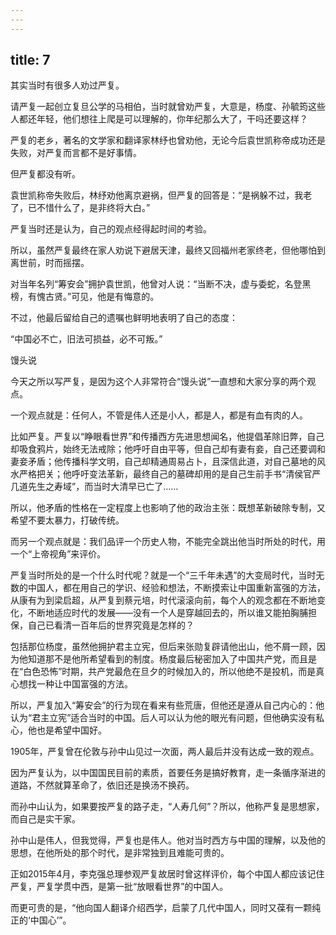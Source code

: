```yaml
---
---
---
```

title: 7
---



其实当时有很多人劝过严复。

请严复一起创立复旦公学的马相伯，当时就曾劝严复，大意是，杨度、孙毓筠这些人都还年轻，他们想往上爬是可以理解的，你年纪那么大了，干吗还要这样？

严复的老乡，著名的文学家和翻译家林纾也曾劝他，无论今后袁世凯称帝成功还是失败，对严复而言都不是好事情。

但严复都没有听。

袁世凯称帝失败后，林纾劝他离京避祸，但严复的回答是：“是祸躲不过，我老了，已不惜什么了，是非终将大白。”

严复当时还是认为，自己的观点经得起时间的考验。

所以，虽然严复最终在家人劝说下避居天津，最终又回福州老家终老，但他哪怕到离世前，时而摇摆。

对当年名列“筹安会”拥护袁世凯，他曾对人说：“当断不决，虚与委蛇，名登黑榜，有愧古贤。”可见，他是有悔意的。

不过，他最后留给自己的遗嘱也鲜明地表明了自己的态度：

“中国必不亡，旧法可损益，必不可叛。”

馒头说

今天之所以写严复，是因为这个人非常符合“馒头说”一直想和大家分享的两个观点。

一个观点就是：任何人，不管是伟人还是小人，都是人，都是有血有肉的人。

比如严复。严复以“睁眼看世界”和传播西方先进思想闻名，他提倡革除旧弊，自己却吸食鸦片，始终无法戒除；他呼吁自由平等，但自己却有妻有妾，自己还要调和妻妾矛盾；他传播科学文明，自己却精通周易占卜，且深信此道，对自己墓地的风水严格把关；他呼吁变法革新，最终自己的墓碑却用的是自己生前手书“清侯官严几道先生之寿域”，而当时大清早已亡了……

所以，他矛盾的性格在一定程度上也影响了他的政治主张：既想革新破除专制，又希望不要太暴力，打破传统。

而另一个观点就是：我们品评一个历史人物，不能完全跳出他当时所处的时代，用一个“上帝视角”来评价。

严复当时所处的是一个什么时代呢？就是一个“三千年未遇”的大变局时代，当时无数的中国人，都在用自己的学识、经验和想法，不断摸索让中国重新富强的方法，从康有为到梁启超，从严复到蔡元培，时代滚滚向前，每个人的观念都在不断地变化，不断地适应时代的发展——没有一个人是穿越回去的，所以谁又能拍胸脯担保，自己已看清一百年后的世界究竟是怎样的？

包括那位杨度，虽然他拥护君主立宪，但后来张勋复辟请他出山，他不屑一顾，因为他知道那不是他所希望看到的制度。杨度最后秘密加入了中国共产党，而且是在“白色恐怖”时期，共产党最危在旦夕的时候加入的，所以他绝不是投机，而是真心想找一种让中国富强的方法。

所以，严复加入“筹安会”的行为现在看来有些荒唐，但他还是遵从自己内心的：他认为“君主立宪”适合当时的中国。后人可以认为他的眼光有问题，但他确实没有私心，他也是希望中国好。

1905年，严复曾在伦敦与孙中山见过一次面，两人最后并没有达成一致的观点。

因为严复认为，以中国国民目前的素质，首要任务是搞好教育，走一条循序渐进的道路，不然就算革命了，依旧还是换汤不换药。

而孙中山认为，如果要按严复的路子走，“人寿几何”？所以，他称严复是思想家，而自己是实干家。

孙中山是伟人，但我觉得，严复也是伟人。他对当时西方与中国的理解，以及他的思想，在他所处的那个时代，是非常独到且难能可贵的。

正如2015年4月，李克强总理参观严复故居时曾这样评价，每个中国人都应该记住严复，严复学贯中西，是第一批“放眼看世界”的中国人。

而更可贵的是，“他向国人翻译介绍西学，启蒙了几代中国人，同时又葆有一颗纯正的‘中国心’”。
